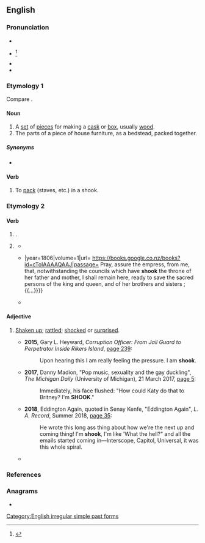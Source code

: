 {{also|Shook}}
==English==

===Pronunciation===
* {{IPA|en|/ʃʊk/}}
* {{a|obsolete}} {{IPA|en|/ʃuːk/}}<ref>{{R:Critical Pronouncing Dictionary|Shook|481|3|ppage=1}}</ref>
* {{audio|en|en-us-shook.ogg|Audio (US)}}
* {{rhymes|en|ʊk}}

===Etymology 1===
Compare {{m|en|shock||a bundle of sheaves}}.

====Noun====
{{en-noun}}

# A [[set]] of [[piece]]s for making a [[cask]] or [[box]], usually [[wood]].
# The parts of a piece of house furniture, as a bedstead, packed together.

=====Synonyms=====
* {{l|en|stook}}

====Verb====
{{en-verb}}

# To [[pack]] (staves, etc.) in a shook.

===Etymology 2===

====Verb====
{{head|en|verb form}}

# {{en-simple past of|shake}}.
# {{lb|en|now|informal}} {{inflection of|en|shake||past|part}}
#* {{RQ:Shakespeare Richard 2|act=IV|scene=i|page=39|passage= ''Rich.'' Alack, why am I ſent for to a King, Before I haue '''ſhooke''' off the Regall thoughts / Wherewith I reign'd? I hardly yet haue learn'd / To inſinuate,flatter,bowe,and bend my Knee.}}
#* {{quote-book|en|page=377|publisher=Stanhope and Tilling|title=The Life of the Right Honourable Horatio Lord Viscount Nelson{{...}}|year=1806|volume=1|url= https://books.google.co.nz/books?id=cToIAAAAQAAJ|passage= Pray, assure the empress, from me, that, notwithstanding the councils which have '''shook''' the throne of her father and mother, I shall remain here, ready to save the sacred persons of the king and queen, and of her brothers and sisters ;{{...}}}}
#* {{quote-book|en|isbn=9781849831024|date=29 April 2010|publisher={{w|Simon and Schuster}}|title=A Summer Fling|chapter='Now that I'm married...'|page=211|url= https://books.google.co.nz/books?id=3bavusW8wAoC|passage= Although she could have just held it out and it would have '''shook''' by itself. His voice was having the same effect on her that the lead guitar on Chris Isaak's Wicked Game had.}}

====Adjective====
{{en-adj}}

# {{lb|en|slang}} [[shaken up|Shaken up]]; [[rattled]]; [[shocked]] or [[surprised]].
#* '''2015''', Gary L. Heyward, ''Corruption Officer: From Jail Guard to Perpetrator Inside Rikers Island'', [https://books.google.com/books?id=q91wBAAAQBAJ&pg=PA239&dq=%22am+shook%22 page 239]:
#*: Upon hearing this I am really feeling the pressure. I am '''shook'''.
#* '''2017''', Danny Madion, "Pop music, sexuality and the gay duckling", ''The Michigan Daily'' (University of Michigan), 21 March 2017, [https://issuu.com/michigandaily/docs/2017-03-21 page 5]:
#*: Immediately, his face flushed: "How could Katy do that to Britney? I'm '''SHOOK'''."
#* '''2018''', Eddington Again, quoted in Senay Kenfe, "Eddington Again", ''L. A. Record'', Summer 2018, [https://issuu.com/larecord/docs/l.a._record_132 page 35]:
#*: He wrote this long ass thing about how we're the next up and coming thing! I'm '''shook''', I'm like 'What the hell?" and all the emails started coming in—Interscope, Capitol, Universal, it was this whole spiral.
#* {{seemoreCites|en}}

===References===
<references/>

===Anagrams===
* {{anagrams|en|a=hkoos|Hooks|OHKOs|hooks}}

[[Category:English irregular simple past forms]]